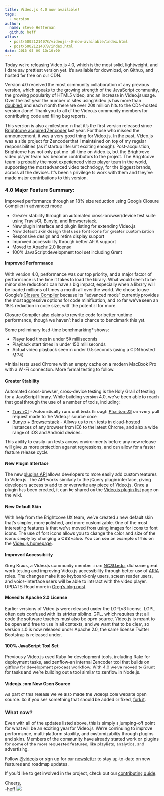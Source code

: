 ```yaml
---
title: Video.js 4.0 now available!
tags:
  - version
author:
  name: Steve Heffernan
  github: heff
alias:
  - post/50021214078/videojs-40-now-available/index.html
  - post/50021214078/index.html
date: 2013-05-09 13:10:00
---
```


Today we&rsquo;re releasing Video.js 4.0, which is the most solid, lightweight, and I dare say prettiest version yet. It&rsquo;s available for download, on Github, and hosted for free on our CDN.

Version 4.0 received the most community collaboration of any previous version, which speaks to the growing strength of the JavaScript community, the growing popularity of HTML5 video, and an increase in Video.js usage. Over the last year the number of sites using Video.js has more than [doubled](http://trends.builtwith.com/media/VideoJS), and each month there are over 200 million hits to the CDN-hosted version alone! Thank you to all of the Video.js community members for contributing code and filing bug reports.

This version is also a milestone in that it&rsquo;s the first version released since [Brightcove acquired Zencoder](/blog/brightcove-acquires-zencoder) last year. For those who missed the announcement, it was a very good thing for Video.js. In the past, Video.js was a side project for Zencoder that I maintained on top of my regular responsibilities (as if startup life isn&rsquo;t exciting enough). Post-acquisition, Brightcove has not only put me full-time on Video.js, but the Brightcove video player team has become contributors to the project. The Brightcove team is probably the most experienced video player team in the world, supporting the most advanced video technology, for the biggest brands, across all the devices. It&rsquo;s been a privilege to work with them and they&rsquo;ve made major contributions to this version.

### 4.0 Major Feature Summary:

Improved performance through an 18% size reduction using Google Closure Compiler in advanced mode

- Greater stability through an automated cross-browser/device test suite using TravisCI, Bunyip, and Browserstack.
- New plugin interface and plugin listing for extending Video.js
- New default skin design that uses font icons for greater customization
- Responsive design and retina display support
- Improved accessibility through better ARIA support
- Moved to Apache 2.0 license
- 100% JavaScript development tool set including Grunt

#### Improved Performance

With version 4.0, performance was our top priority, and a major factor of performance is the time it takes to load the library. What would seem to be minor size reductions can have a big impact, especially when a library will be loaded millions of times a month all over the world. We chose to use Google’s [Closure Compiler](https://developers.google.com/closure/compiler/) because its “advanced mode” currently provides the most aggressive options for code minification, and so far we’ve seen an 18% reduction in code size, with the potential for more.

Closure Compiler also claims to rewrite code for better runtime performance, though we haven’t had a chance to benchmark this yet.

Some preliminary load-time benchmarking\* shows:

- Player load times in under 50 milliseconds
- Playback start times in under 150 milliseconds
- Actual video playback seen in under 0.5 seconds (using a CDN hosted MP4)

\*Initial tests used Chrome with an empty cache on a modern MacBook Pro with a Wi-Fi connection. More formal testing to follow.

#### Greater Stability

Automated cross-browser, cross-device testing is the Holy Grail of testing for a JavaScript library. While building version 4.0, we’ve been able to reach that goal through the use of a number of tools, including:

- [TravisCI](https://travis-ci.org) - Automatically runs unit tests through [PhantomJS](http://phantomjs.org) on every pull request made to the Video.js source code
- [Bunyip](http://ryanseddon.github.io/bunyip/) + [Browserstack](http://www.browserstack.com) - Allows us to run tests in cloud-hosted instances of any browser from IE6 to the latest Chrome, and also a wide range of iOS and Android devices.

This ability to easily run tests across environments before any new release will give us more protection against regressions, and can allow for a faster feature release cycle.

#### New Plugin Interface

The new [plugins API](https://github.com/videojs/video.js/blob/master/docs/plugins.md) allows developers to more easily add custom features to Video.js. The API works similarly to the jQuery plugin interface, giving developers access to add to or overwrite any piece of Video.js. Once a plugin has been created, it can be shared on the [Video.js plugin list](https://github.com/videojs/video.js/wiki/Plugins) page on the wiki.

#### New Default Skin

With help from the Brightcove UX team, we’ve created a new default skin that’s simpler, more polished, and more customizable. One of the most interesting features is that we’ve moved from using images for icons to font icons. The use of font icons allows you to change the color and size of the icons simply by changing a CSS value. You can see an example of this on the [Video.js homepage](http://videojs.com).

#### Improved Accessibility

Greg Kraus, a Video.js community member from [NCSU.edu](http://www.NCSU.edu), did some great work testing and improving Video.js accessibility through better use of [ARIA](http://www.w3.org/WAI/intro/aria) roles. The changes make it so keyboard-only users, screen reader users, and voice-interface users will be able to interact with the video player. UPDATE: Read more in [Greg&rsquo;s blog post](http://accessibility.oit.ncsu.edu/blog/2013/05/09/accessible-video-js-player-available-on-global-accessibility-awareness-day/).

#### Moved to Apache 2.0 License

Earlier versions of Video.js were released under the LGPLv3 license. LGPL often gets confused with its stricter sibling, GPL, which requires that all code the software touches must also be open source. Video.js is meant to be open and free to use in all contexts, and we want that to be clear, so version 4.0 is now released under Apache 2.0, the same license Twitter Bootstrap is released under.

#### 100% JavaScript Tool Set

Previously Video.js used Ruby for development tools, including Rake for deployment tasks, and zenflow–an internal Zencoder tool that builds on [gitflow](https://github.com/nvie/gitflow) for development process workflow. With 4.0 we’ve moved to [Grunt](http://gruntjs.com) for tasks and we’re building out a tool similar to zenflow in Node.js.

#### Videojs.com Now Open Source

As part of this release we’ve also made the Videojs.com website open source. So if you see something that should be added or fixed, [fork it](https://github.com/videojs/videojs.com).

### What now?

Even with all of the updates listed above, this is simply a jumping-off point for what will be an exciting year for Video.js. We’re continuing to improve performance, multi-platform stability, and customizability through plugins and skins. Members of the community have already started work on plugins for some of the more requested features, like playlists, analytics, and advertising.

Follow [@videojs](http://twitter.com/videojs) or sign up for our [newsletter](http://zencoder.us2.list-manage2.com/subscribe?u=36f130c3d3fadb2a21d2983b7&id=0f35b0535c) to stay up-to-date on new features and roadmap updates.

If you’d like to get involved in the project, check out our [contributing guide](https://github.com/videojs/video.js/blob/master/CONTRIBUTING.md).

Cheers,<br /> -[heff](http://blog.heff.me)
![](https://feeds.feedburner.com/~r/video-js/~4/2fKZ1Q5wRIE)
